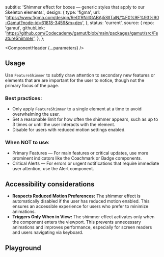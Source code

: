 


  subtitle:
    'Shimmer effect for boxes — generic styles that apply to our Skeleton elements.',
  design: {
    type: 'figma',
    url: 'https://www.figma.com/design/ReGfRNillGABAj5SlITalN/%F0%9F%93%90-Gamut?node-id=61818-3459&m=dev',
  },
  status: 'current',
  source: {
    repo: 'gamut',
    githubLink:
      'https://github.com/Codecademy/gamut/blob/main/packages/gamut/src/FeatureShimmer',
  },
};

<Meta of={FeatureShimmerStories} />

<ComponentHeader {...parameters} />

## Usage

Use `FeatureShimmer` to subtly draw attention to secondary new features or elements that are are important for the user to notice, though not the primary focus of the page.

### Best practices:

- Only apply `FeatureShimmer` to a single element at a time to avoid overwhelming the user.
- Set a reasonable limit for how often the shimmer appears, such as up to 3 times or until the user interacts with the element.
- Disable for users with reduced motion settings enabled.

### When NOT to use:

- Primary Features — For main features or critical updates, use more prominent indicators like the <LinkTo id="Molecules/Coachmark">Coachmark</LinkTo> or <LinkTo id="Atoms/Badge">Badge</LinkTo> components.
- Critical Alerts — For errors or urgent notifications that require immediate user attention, use the <LinkTo id="Molecules/Alert">Alert</LinkTo> component.

## Accessibility considerations

- **Respects Reduced Motion Preferences:** The shimmer effect is automatically disabled if the user has reduced motion enabled. This ensures an accessible experience for users who prefer to minimize animations.
- **Triggers Only When in View:** The shimmer effect activates only when the component enters the viewport. This prevents unnecessary animations and improves performance, especially for screen readers and users navigating via keyboard.


## Playground

<Canvas sourceState="shown" of={FeatureShimmerStories.Default} />

<Controls />
